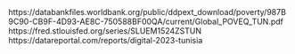 <div id="worldbank">
  https://databankfiles.worldbank.org/public/ddpext_download/poverty/987B9C90-CB9F-4D93-AE8C-750588BF00QA/current/Global_POVEQ_TUN.pdf
</div>
<div id="fred">
  https://fred.stlouisfed.org/series/SLUEM1524ZSTUN
</div>
<div id="datareportal">
  https://datareportal.com/reports/digital-2023-tunisia
</div>
